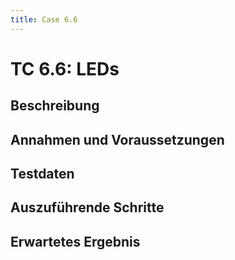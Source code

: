 ```yaml
---
title: Case 6.6
---
```




# TC 6.6: LEDs

## Beschreibung


## Annahmen und Voraussetzungen


## Testdaten


## Auszuführende Schritte


## Erwartetes Ergebnis